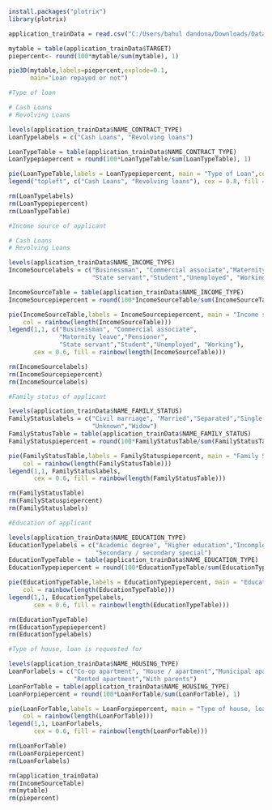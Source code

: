 ```{r}
install.packages("plotrix")
library(plotrix)

```

```{r}
application_trainData = read.csv("C:/Users/bahul dandona/Downloads/DataMining_Project/application_train.csv")
```

```{r}
mytable = table(application_trainData$TARGET)
piepercent<- round(100*mytable/sum(mytable), 1)

pie3D(mytable,labels=piepercent,explode=0.1,
      main="Loan repayed or not")
```
```{r}
#Type of loan

# Cash Loans
# Revolving Loans

levels(application_trainData$NAME_CONTRACT_TYPE)
LoanTypelabels = c("Cash Loans", "Revolving loans")

LoanTypeTable = table(application_trainData$NAME_CONTRACT_TYPE)
LoanTypepiepercent = round(100*LoanTypeTable/sum(LoanTypeTable), 1)

pie(LoanTypeTable,labels = LoanTypepiepercent, main = "Type of Loan",col = rainbow(length(LoanTypeTable)))
legend("topleft", c("Cash Loans", "Revolving loans"), cex = 0.8, fill = rainbow(length(LoanTypeTable)))

rm(LoanTypelabels)
rm(LoanTypepiepercent)
rm(LoanTypeTable)

```

```{r}
#Income source of applicant

# Cash Loans
# Revolving Loans

levels(application_trainData$NAME_INCOME_TYPE)
IncomeSourcelabels = c("Businessman", "Commercial associate","Maternity leave","Pensioner",
                       "State servant","Student","Unemployed", "Working")

IncomeSourceTable = table(application_trainData$NAME_INCOME_TYPE)
IncomeSourcepiepercent = round(100*IncomeSourceTable/sum(IncomeSourceTable), 1)

pie(IncomeSourceTable,labels = IncomeSourcepiepercent, main = "Income source of applicant",
    col = rainbow(length(IncomeSourceTable)))
legend(1,1, c("Businessman", "Commercial associate",
              "Maternity leave","Pensioner",
              "State servant","Student","Unemployed", "Working"), 
       cex = 0.6, fill = rainbow(length(IncomeSourceTable)))

rm(IncomeSourcelabels)
rm(IncomeSourcepiepercent)
rm(IncomeSourcelabels)

```

```{r}
#Family status of applicant

levels(application_trainData$NAME_FAMILY_STATUS)
FamilyStatuslabels = c("Civil marriage", "Married","Separated","Single / not married",
                       "Unknown","Widow")
FamilyStatusTable = table(application_trainData$NAME_FAMILY_STATUS)
FamilyStatuspiepercent = round(100*FamilyStatusTable/sum(FamilyStatusTable), 1)

pie(FamilyStatusTable,labels = FamilyStatuspiepercent, main = "Family Status",
    col = rainbow(length(FamilyStatusTable)))
legend(1,1, FamilyStatuslabels, 
       cex = 0.6, fill = rainbow(length(FamilyStatusTable)))

rm(FamilyStatusTable)
rm(FamilyStatuspiepercent)
rm(FamilyStatuslabels)
```

```{r}
#Education of applicant

levels(application_trainData$NAME_EDUCATION_TYPE)
EducationTypelabels = c("Academic degree", "Higher education","Incomplete higher","Lower secondary",
                        "Secondary / secondary special")
EducationTypeTable = table(application_trainData$NAME_EDUCATION_TYPE)
EducationTypepiepercent = round(100*EducationTypeTable/sum(EducationTypeTable), 1)

pie(EducationTypeTable,labels = EducationTypepiepercent, main = "Education of loan applicant",
    col = rainbow(length(EducationTypeTable)))
legend(1,1, EducationTypelabels, 
       cex = 0.6, fill = rainbow(length(EducationTypeTable)))

rm(EducationTypeTable)
rm(EducationTypepiepercent)
rm(EducationTypelabels)
```
```{r}
#Type of house, loan is requested for

levels(application_trainData$NAME_HOUSING_TYPE)
LoanForlabels = c("Co-op apartment", "House / apartment","Municipal apartment","Office apartment",
                  "Rented apartment","With parents")
LoanForTable = table(application_trainData$NAME_HOUSING_TYPE)
LoanForpiepercent = round(100*LoanForTable/sum(LoanForTable), 1)

pie(LoanForTable,labels = LoanForpiepercent, main = "Type of house, loan is applied for",
    col = rainbow(length(LoanForTable)))
legend(1,1, LoanForlabels, 
       cex = 0.6, fill = rainbow(length(LoanForTable)))

rm(LoanForTable)
rm(LoanForpiepercent)
rm(LoanForlabels)

```

```{r}
rm(application_trainData)
rm(IncomeSourceTable)
rm(mytable)
rm(piepercent)
```

